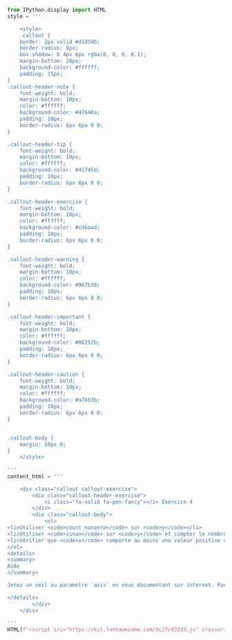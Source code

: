 
```python
from IPython.display import HTML
style = '''

    <style>
    .callout {
    border: 2px solid #d1d5db;
    border-radius: 8px;
    box-shadow: 0 4px 6px rgba(0, 0, 0, 0.1);
    margin-bottom: 20px;
    background-color: #ffffff;
    padding: 15px;
}
.callout-header-note {
    font-weight: bold;
    margin-bottom: 10px;
    color: #ffffff;
    background-color: #47648a;
    padding: 10px;
    border-radius: 6px 6px 0 0;
}

.callout-header-tip {
    font-weight: bold;
    margin-bottom: 10px;
    color: #ffffff;
    background-color: #41745d;
    padding: 10px;
    border-radius: 6px 6px 0 0;
}

.callout-header-exercise {
    font-weight: bold;
    margin-bottom: 10px;
    color: #ffffff;
    background-color: #c46aad;
    padding: 10px;
    border-radius: 6px 6px 0 0;
}

.callout-header-warning {
    font-weight: bold;
    margin-bottom: 10px;
    color: #ffffff;
    background-color: #967b30;
    padding: 10px;
    border-radius: 6px 6px 0 0;
}

.callout-header-important {
    font-weight: bold;
    margin-bottom: 10px;
    color: #ffffff;
    background-color: #86252b;
    padding: 10px;
    border-radius: 6px 6px 0 0;
}

.callout-header-caution {
    font-weight: bold;
    margin-bottom: 10px;
    color: #ffffff;
    background-color: #a7663b;
    padding: 10px;
    border-radius: 6px 6px 0 0;
}


.callout-body {
    margin: 10px 0;
}
    </style>
    
'''
content_html = '''

    <div class="callout callout-exercise">
        <div class="callout-header-exercise">
            <i class="fa-solid fa-pen-fancy"></i> Exercice 4
        </div>
        <div class="callout-body">
            <ol>
<li>Utiliser <code>count_nonzero</code> sur <code>y</code></li>
<li>Utiliser <code>isnan</code> sur <code>y</code> et compter le nombre de valeurs non NaN</li>
<li>Vérifier que <code>x</code> comporte au moins une valeur positive dans son ensemble, en parcourant les lignes puis les colonnes. </li>
</ol>
<details>
<summary>
Aide
</summary>

Jetez un oeil au paramètre `axis` en vous documentant sur internet. Par exemple [ici](https://www.sharpsightlabs.com/blog/numpy-axes-explained/).

</details>
        </div>
    </div>
    
'''
HTML(f'<script src="https://kit.fontawesome.com/3c27c932d3.js" crossorigin="anonymous"></script>\n{style}\n{content_html}')

```

